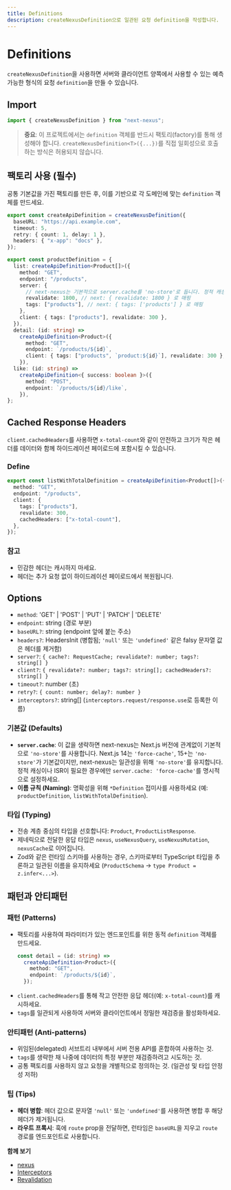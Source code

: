 ```yaml
---
title: Definitions
description: createNexusDefinition으로 일관된 요청 definition을 작성합니다.
---
```


# Definitions

`createNexusDefinition`을 사용하면 서버와 클라이언트 양쪽에서 사용할 수 있는 예측 가능한 형식의 요청 `definition`을 만들 수 있습니다.

## Import

```ts path=null start=null
import { createNexusDefinition } from "next-nexus";
```

> **중요**: 이 프로젝트에서는 `definition` 객체를 반드시 팩토리(factory)를 통해 생성해야 합니다. `createNexusDefinition<T>({...})`를 직접 일회성으로 호출하는 방식은 허용되지 않습니다.

## 팩토리 사용 (필수)

공통 기본값을 가진 팩토리를 만든 후, 이를 기반으로 각 도메인에 맞는 `definition` 객체를 만드세요.

```ts path=null start=null
export const createApiDefinition = createNexusDefinition({
  baseURL: "https://api.example.com",
  timeout: 5,
  retry: { count: 1, delay: 1 },
  headers: { "x-app": "docs" },
});

export const productDefinition = {
  list: createApiDefinition<Product[]>({
    method: "GET",
    endpoint: "/products",
    server: {
      // next-nexus는 기본적으로 server.cache를 'no-store'로 둡니다. 정적 캐싱/ISR이 필요할 때만 'force-cache'를 명시하세요.
      revalidate: 1800, // next: { revalidate: 1800 } 로 매핑
      tags: ["products"], // next: { tags: ['products'] } 로 매핑
    },
    client: { tags: ["products"], revalidate: 300 },
  }),
  detail: (id: string) =>
    createApiDefinition<Product>({
      method: "GET",
      endpoint: `/products/${id}`,
      client: { tags: ["products", `product:${id}`], revalidate: 300 },
    }),
  like: (id: string) =>
    createApiDefinition<{ success: boolean }>({
      method: "POST",
      endpoint: `/products/${id}/like`,
    }),
};
```

## Cached Response Headers

`client.cachedHeaders`를 사용하면 `x-total-count`와 같이 안전하고 크기가 작은 헤더를 데이터와 함께 하이드레이션 페이로드에 포함시킬 수 있습니다.

### Define

```ts path=null start=null
export const listWithTotalDefinition = createApiDefinition<Product[]>({
  method: "GET",
  endpoint: "/products",
  client: {
    tags: ["products"],
    revalidate: 300,
    cachedHeaders: ["x-total-count"],
  },
});
```

### 참고

- 민감한 헤더는 캐시하지 마세요.
- 헤더는 추가 요청 없이 하이드레이션 페이로드에서 복원됩니다.

## Options

- `method`: 'GET' | 'POST' | 'PUT' | 'PATCH' | 'DELETE'
- `endpoint`: string (경로 부분)
- `baseURL?`: string (endpoint 앞에 붙는 주소)
- `headers?`: HeadersInit (병합됨; `'null'` 또는 `'undefined'` 같은 falsy 문자열 값은 헤더를 제거함)
- `server?`: `{ cache?: RequestCache; revalidate?: number; tags?: string[] }`
- `client?`: `{ revalidate?: number; tags?: string[]; cachedHeaders?: string[] }`
- `timeout?`: number (초)
- `retry?`: `{ count: number; delay?: number }`
- `interceptors?`: string[] (`interceptors.request/response.use`로 등록한 이름)

### 기본값 (Defaults)

- **`server.cache`**: 이 값을 생략하면 next-nexus는 Next.js 버전에 관계없이 기본적으로 `'no-store'`를 사용합니다. Next.js 14는 `'force-cache'`, 15+는 `'no-store'`가 기본값이지만, next-nexus는 일관성을 위해 `'no-store'`를 유지합니다. 정적 캐싱이나 ISR이 필요한 경우에만 `server.cache: 'force-cache'`를 명시적으로 설정하세요.
- **이름 규칙 (Naming)**: 명확성을 위해 `*Definition` 접미사를 사용하세요 (예: `productDefinition`, `listWithTotalDefinition`).

### 타입 (Typing)

- 전송 계층 중심의 타입을 선호합니다: `Product`, `ProductListResponse`.
- 제네릭으로 전달한 응답 타입은 `nexus`, `useNexusQuery`, `useNexusMutation`, `nexusCache`로 이어집니다.
- Zod와 같은 런타임 스키마를 사용하는 경우, 스키마로부터 TypeScript 타입을 추론하고 일관된 이름을 유지하세요 (`ProductSchema` → `type Product = z.infer<...>`).

## 패턴과 안티패턴

### 패턴 (Patterns)

- 팩토리를 사용하여 파라미터가 있는 엔드포인트를 위한 동적 `definition` 객체를 만드세요.
  ```ts path=null start=null
  const detail = (id: string) =>
    createApiDefinition<Product>({
      method: "GET",
      endpoint: `/products/${id}`,
    });
  ```
- `client.cachedHeaders`를 통해 작고 안전한 응답 헤더(예: `x-total-count`)를 캐시하세요.
- `tags`를 일관되게 사용하여 서버와 클라이언트에서 정밀한 재검증을 활성화하세요.

### 안티패턴 (Anti-patterns)

- 위임된(delegated) 서브트리 내부에서 서버 전용 API를 혼합하여 사용하는 것.
- `tags`를 생략한 채 나중에 데이터의 특정 부분만 재검증하려고 시도하는 것.
- 공통 팩토리를 사용하지 않고 요청을 개별적으로 정의하는 것. (일관성 및 타입 안정성 저하)

### 팁 (Tips)

- **헤더 병합**: 헤더 값으로 문자열 `'null'` 또는 `'undefined'`를 사용하면 병합 후 해당 헤더가 제거됩니다.
- **라우트 프록시**: 훅에 `route` prop을 전달하면, 런타임은 `baseURL`을 지우고 `route` 경로를 엔드포인트로 사용합니다.

**함께 보기**

- [nexus](/ko/api/nexus)
- [Interceptors](/ko/api/interceptors)
- [Revalidation](/ko/api/revalidation)
